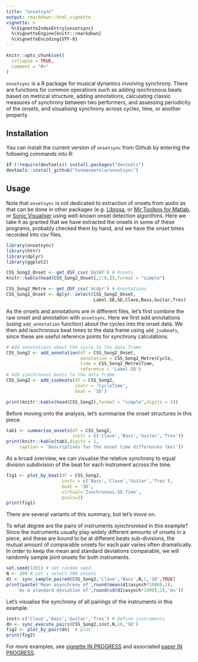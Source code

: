```yaml
---
title: "onsetsync"
output: rmarkdown::html_vignette
vignette: >
  %\VignetteIndexEntry{onsetsync}
  %\VignetteEngine{knitr::rmarkdown}
  %\VignetteEncoding{UTF-8}
---
```


```r
knitr::opts_chunk$set(
  collapse = TRUE,
  comment = "#>"
)
```


`onsetsync` is a R package for musical dynamics involving synchrony. There are functions for common operations such as adding isochronous beats based on metrical structure, adding annotations, calculating classic measures of synchrony between two performers, and assessing periodicity of the onsets, and visualising synchrony across cycles, time, or another property. 

## Installation

You can install the current version of `onsetsync` from Github by
entering the following commands into R:

```r
if (!require(devtools)) install.packages("devtools")
devtools::install_github("tuomaseerola/onsetsync")
```

## Usage

Note that `onsetsync` is not dedicated to extraction of onsets from audio as that can be done in other packages (e.g. [Librosa](https://librosa.org), or [Mir Toolbox for Matlab](https://www.jyu.fi/hytk/fi/laitokset/mutku/en/research/materials/mirtoolbox), or [Sonic Visualiser](https://www.sonicvisualiser.org) using well-known onset detection algorithms. Here we take it as granted that we have extracted the onsets in some of these programs, probably checked them by hand, and we have the onset times recorded into csv files. 

```r
library(onsetsync)
library(httr)
library(dplyr)
library(ggplot2)
```

```r
CSS_Song2_Onset <- get_OSF_csv('8a347') # Onsets
knitr::kable(head(CSS_Song2_Onset[,1:8,]),format = "simple")

CSS_Song2_Metre <- get_OSF_csv('4cdpr') # Annotations
CSS_Song2_Onset <- dplyr::select(CSS_Song2_Onset,
                                 Label.SD,SD,Clave,Bass,Guitar,Tres) 
```

As the onsets and annotations are in different files, let's first combine the raw onset and annotation with `onsetsync`. Here we first add annotations (using `add_annotation` function) about the cycles into the onset data. We then add isochronous beat times to the data frame using `add_isobeats`, since these are useful reference points for synchrony calculations.

```r
# Add annotations about the cycle to the data frame
CSS_Song2 <- add_annotation(df = CSS_Song2_Onset,
                            annotation = CSS_Song2_Metre$Cycle,
                            time = CSS_Song2_Metre$Time,
                            reference = 'Label.SD')
# Add isochronous beats to the data frame
CSS_Song2 <- add_isobeats(df = CSS_Song2, 
                          instr = 'CycleTime', 
                          beat = 'SD')

print(knitr::kable(head(CSS_Song2),format = "simple",digits = 2))
```


Before moving onto the analysis, let's summarise the onset structures in this piece.

```r
tab1 <- summarise_onsets(df = CSS_Song2, 
                         instr = c('Clave','Bass','Guitar','Tres'))
print(knitr::kable(tab1,digits = 1,
     caption = 'Descriptives for the onset time differences (ms)'))
```

As a broad overview, we can visualise the relative synchrony to equal division subdivision of the beat for each instrument across the time. 

```r
fig1 <- plot_by_beat(df = CSS_Song2, 
                     instr = c('Bass','Clave','Guitar','Tres'), 
                     beat = 'SD', 
                     virtual='Isochronous.SD.Time',
                     pcols=2)
print(fig1)
```

There are several variants of this summary, but let's move on. 

To what degree are the pairs of instruments synchronised in this example? Since the instruments usually play widely different amounts of onsets in a piece, and these are bound to be at different beats sub-divisions, the mutual amount of comparable onsets for each pair varies often dramatically. In order to keep the mean and standard deviations comparable, we will randomly sample joint onsets for both instruments.

```r
set.seed(1201) # set random seed
N <- 200 # Let's select 200 onsets
d1 <- sync_sample_paired(CSS_Song2,'Clave','Bass',N,1,'SD',TRUE)
print(paste('Mean asynchrony of',round(mean(d1$asynch*1000),1),
    'ms & standard deviation of',round(sd(d1$asynch*1000),1),'ms'))
```
Let's visualise the synchrony of all pairings of the instruments in this example.

```r
inst<-c('Clave','Bass','Guitar','Tres') # Define instruments 
dn <- sync_execute_pairs(CSS_Song2,inst,N,10,'SD')
fig2 <- plot_by_pair(dn)  # plot
print(fig2)  
```

For more examples, see [vignette IN PROGRESS](http://) and associated [paper IN PROGRESS](http://).

